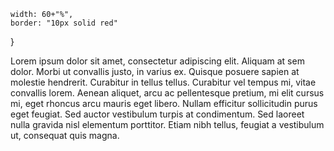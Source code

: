 
	width: 60+"%",
    border: "10px solid red"
}


<Greeter name="world" />

<BorderedImage src="https://s3-us-west-2.amazonaws.com/medhir-blog-dev/albums/main/960bcc72-32fc-44b2-a3fe-61c13d07fc92.jpg"/>

Lorem ipsum dolor sit amet, consectetur adipiscing elit. Aliquam at sem dolor. Morbi ut convallis justo, in varius ex. Quisque posuere sapien at molestie hendrerit. Curabitur in tellus tellus. Curabitur vel tempus mi, vitae convallis lorem. Aenean aliquet, arcu ac pellentesque pretium, mi elit cursus mi, eget rhoncus arcu mauris eget libero. Nullam efficitur sollicitudin purus eget feugiat. Sed auctor vestibulum turpis at condimentum. Sed laoreet nulla gravida nisl elementum porttitor. Etiam nibh tellus, feugiat a vestibulum ut, consequat quis magna.
























